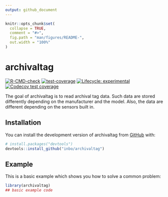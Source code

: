 ```yaml
---
output: github_document
---
```


<!-- README.md is generated from README.Rmd. Please edit that file -->

```r
knitr::opts_chunk$set(
  collapse = TRUE,
  comment = "#>",
  fig.path = "man/figures/README-",
  out.width = "100%"
)
```

# archivaltag

<!-- badges: start -->
[![R-CMD-check](https://github.com/inbo/archivaltag/actions/workflows/R-CMD-check.yaml/badge.svg)](https://github.com/inbo/archivaltag/actions/workflows/R-CMD-check.yaml)
[![test-coverage](https://github.com/inbo/archivaltag/actions/workflows/test-coverage.yaml/badge.svg)](https://github.com/inbo/archivaltag/actions/workflows/test-coverage.yaml)
[![Lifecycle: experimental](https://img.shields.io/badge/lifecycle-experimental-orange.svg)](https://lifecycle.r-lib.org/articles/stages.html#experimental)
[![Codecov test coverage](https://codecov.io/gh/inbo/archivaltag/branch/main/graph/badge.svg)](https://app.codecov.io/gh/inbo/archivaltag?branch=main)
<!-- badges: end -->

The goal of archivaltag is to read archival tag data. Such data are stored differently depending on the manufacturer and the model. Also, the data are different depending on the sensors built in.

## Installation

You can install the development version of archivaltag from [GitHub](https://github.com/) with:

``` r
# install.packages("devtools")
devtools::install_github("inbo/archivaltag")
```

## Example

This is a basic example which shows you how to solve a common problem:

```r
library(archivaltag)
## basic example code
```

